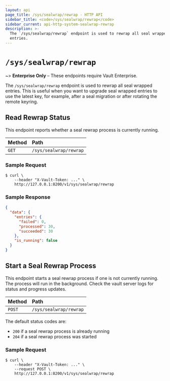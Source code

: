 ```yaml
---
layout: api
page_title: /sys/sealwrap/rewrap - HTTP API
sidebar_title: <code>/sys/sealwrap/rewrap</code>
sidebar_current: api-http-system-sealwrap-rewrap
description: >-
  The `/sys/sealwrap/rewrap` endpoint is used to rewrap all seal wrapped
  entries.
---
```


# `/sys/sealwrap/rewrap`

~> **Enterprise Only** – These endpoints require Vault Enterprise.

The `/sys/sealwrap/rewrap` endpoint is used to rewrap all seal wrapped entries.
This is useful when you want to upgrade seal wrapped entries to use the latest
key, for example, after a seal migration or after rotating the remote keyring.

## Read Rewrap Status

This endpoint reports whether a seal rewrap process is currently running.

| Method | Path                   |
| :----- | :--------------------- |
| `GET`  | `/sys/sealwrap/rewrap` |

### Sample Request

```
$ curl \
    --header "X-Vault-Token: ..." \
    http://127.0.0.1:8200/v1/sys/sealwrap/rewrap
```

### Sample Response

```json
{
  "data": {
    "entries": {
      "failed": 0,
      "processed": 30,
      "succeeded": 30
    },
    "is_running": false
  }
}
```

## Start a Seal Rewrap Process

This endpoint starts a seal rewrap process if one is not currently running.
The process will run in the background. Check the vault server logs for status
and progress updates.

| Method | Path                   |
| :----- | :--------------------- |
| `POST` | `/sys/sealwrap/rewrap` |

The default status codes are:

- `200` if a seal rewrap process is already running
- `204` if a seal rewrap process was started

### Sample Request

```
$ curl \
    --header "X-Vault-Token: ..." \
    --request POST \
    http://127.0.0.1:8200/v1/sys/sealwrap/rewrap
```
